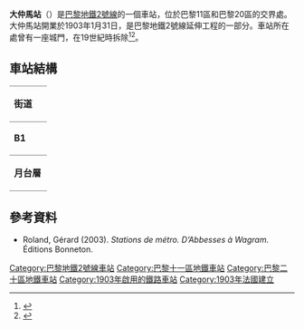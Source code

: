{{expand|time=2016-02-25T06:18:56+00:00}}
{{Infobox station
| name                = Alexandre Dumas
| symbol_location     = paris
| symbol              = m
| symbol2             = 
| type                = [[巴黎地鐵|巴黎地鐵]]車站
| image               = [[File:Metro_de_Paris_-_Ligne_2_-_Alexandre_Dumas_03.jpg|275px]]
| alt                 = 
| caption             = 
| other_name          = 
| address             = 111, boul. de Charonne<br />[[巴黎11區|巴黎11區]]
| borough             = [[法蘭西島|法蘭西島]]
| country             = 法國
| iso_region          = FR_scale:2000
| coordinates_display = title
| coordinates_format  = dms
| latd  = 48.855907| latm  = | lats  = | latNS  = 
| longd = 2.39479| longm = | longs = | longEW = 
| coordinates         = 
| owned               = [[RATP|RATP]]
| operator            = [[RATP|RATP]]
| line                = 
| disabled            = 
| zone                = 1
| opened              = {{Start-date|1903年1月31日}}
| closed              = <!-- {{End date|YYYY|MM|DD|df=y}} -->
| services            = 
| map_type            = 
}}
'''大仲馬站'''（{{lang-fr|Alexandre Dumas}}）是[[巴黎地鐵2號線|巴黎地鐵2號線]]的一個車站，位於巴黎11區和巴黎20區的交界處。大仲馬站開業於1903年1月31日，是巴黎地鐵2號線延伸工程的一部分。車站所在處曾有一座城門，在19世紀時拆除<ref>{{Cite web|title=Barrière de Fontarabie, picture|url=http://gallica.bnf.fr/ark:/12148/btv1b7743637q.item.f1.langFR|publisher=[[Bibliothèque_nationale_de_France|Bibliothèque nationale de France]]|language=fr|accessdate=14 October 2009|archive-date=2016-06-30|archive-url=https://web.archive.org/web/20160630052852/http://gallica.bnf.fr/ark:/12148/btv1b7743637q.item.f1.langFR|dead-url=no}}</ref><ref>{{Cite web |title=Barrière de Fontarabie |url=http://gallica.bnf.fr/ark:/12148/bpt6k208539k.image.f180.langFR |publisher=[[Bibliothèque_nationale_de_France|Bibliothèque nationale de France]] |language=fr |accessdate=14 October 2009 |archive-date=2017-11-16 |archive-url=https://web.archive.org/web/20171116195652/http://gallica.bnf.fr/ark:/12148/bpt6k208539k.image.f180.langFR |dead-url=no }}</ref>。
== 車站結構 ==
{| border=0 cellspacing=0 cellpadding=3
|style="border-bottom:solid 1px gray;border-top:solid 1px gray;" width=50 valign=top|'''街道'''
|-
|style="border-bottom:solid 1px gray;border-top:solid 1px gray;" width=50 valign=top|'''B1'''
|style="border-top:solid 1px gray;border-bottom:solid 1px gray;" width=100 valign=top|月台連接夾層
|-
|style="border-bottom:solid 1px gray;" width=50 rowspan=10 valign=top|'''月台層'''
|style="border-top:solid 1px gray;border-right:solid 2px black;border-left:solid 2px black;border-bottom:solid 2px black;" colspan=2|<center><small>[[側式月台|側式月台]]，右側開門</small></center>
|-
|style="border-bottom:solid 1px gray;" width=100|{{color|#{{PM color|2}}|'''1'''}}號月台
|style="border-bottom:solid 1px gray;" width=300|{{arrow|L}} [[File:Metro-M.svg|16x16px]][[File:Paris_Metro_2.svg|16x16px]]往[[王妃門站|王妃門]]<small>（[[腓力二世站|腓力二世]]）</small>
|-
|{{color|#{{PM color|2}}|'''2'''}}號月台
|{{arrow|R}} [[File:Metro-M.svg|16x16px]][[File:Paris_Metro_2.svg|16x16px]]往[[民族廣場站_(巴黎地鐵)|民族廣場]]<small>（[[阿弗朗站|阿弗朗]]）</small>
|-
|style="border-top:solid 2px black;border-right:solid 2px black;border-left:solid 2px black;border-bottom:solid 1px gray;" colspan=2|<center><small>[[側式月台|側式月台]]，右側開門</small></center>
|}
==參考資料==
{{reflist}}
{{commons category|Alexandre Dumas (Paris Metro)}}
*Roland, Gérard (2003). ''Stations de métro. D’Abbesses à Wagram.'' Éditions Bonneton.

{{巴黎地鐵2號線}}

{{DEFAULTSORT:Alexandre Dumas}}
[[Category:巴黎地鐵2號線車站|Category:巴黎地鐵2號線車站]]
[[Category:巴黎十一區地鐵車站|Category:巴黎十一區地鐵車站]]
[[Category:巴黎二十區地鐵車站|Category:巴黎二十區地鐵車站]]
[[Category:1903年啟用的鐵路車站|Category:1903年啟用的鐵路車站]]
[[Category:1903年法國建立|Category:1903年法國建立]]